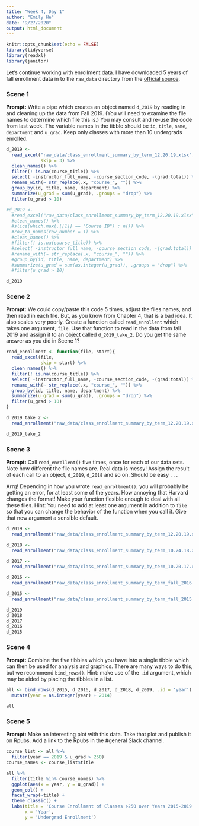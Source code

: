 ```yaml
---
title: "Week 4, Day 1"
author: "Emily He"
date: "9/27/2020"
output: html_document
---
```


```r
knitr::opts_chunk$set(echo = FALSE)
library(tidyverse)
library(readxl)
library(janitor)
```

Let's continue working with enrollment data. I have downloaded 5 years of fall enrollment data in to the `raw_data` directory from the [official source](https://registrar.fas.harvard.edu/faculty-staff/courses/enrollment/archived-course-enrollment-reports).

### Scene 1

**Prompt:** Write a pipe which creates an object named `d_2019` by reading in and cleaning up the data from Fall 2019. (You will need to examine the file names to determine which file this is.) You may consult and re-use the code from last week. The variable names in the tibble should be `id`,  `title`, `name`, `department` and `u_grad`. Keep only classes with more than 10 undergrads enrolled.

```r
d_2019 <- 
  read_excel("raw_data/class_enrollment_summary_by_term_12.20.19.xlsx", 
             skip = 3) %>% 
  clean_names() %>% 
  filter(! is.na(course_title)) %>% 
  select( -instructor_full_name, -course_section_code, -(grad:total)) %>%
  rename_with(~ str_replace(.x, "course_", "")) %>% 
  group_by(id, title, name, department) %>% 
  summarize(u_grad = sum(u_grad), .groups = "drop") %>% 
  filter(u_grad > 10)

#d_2019 <- 
  #read_excel("raw_data/class_enrollment_summary_by_term_12.20.19.xlsx") %>%
  #clean_names() %>%
  #slice(which.max(.[[1]] == "Course ID") : n()) %>%
  #row_to_names(row_number = 1) %>%
  #clean_names() %>%
  #filter(! is.na(course_title)) %>%
  #select( -instructor_full_name, -course_section_code, -(grad:total)) %>%
  #rename_with(~ str_replace(.x, "course_", "")) %>%
  #group_by(id, title, name, department) %>%
  #summarize(u_grad = sum(as.integer(u_grad)), .groups = "drop") %>%
  #filter(u_grad > 10)

d_2019
```


### Scene 2

**Prompt:** We could copy/paste this code 5 times, adjust the files names, and then read in each file. But, as you know from Chapter 4, that is a bad idea. It also scales very poorly. Create a function called `read_enrollent` which takes one argument, `file`. Use that function to read in the data from fall 2019 and assign it to an object called `d_2019_take_2`. Do you get the same answer as you did in Scene 1?

```r
read_enrollment <- function(file, start){
  read_excel(file, 
             skip = start) %>% 
  clean_names() %>% 
  filter(! is.na(course_title)) %>% 
  select( -instructor_full_name, -course_section_code, -(grad:total)) %>%
  rename_with(~ str_replace(.x, "course_", "")) %>% 
  group_by(id, title, name, department) %>% 
  summarize(u_grad = sum(u_grad), .groups = "drop") %>% 
  filter(u_grad > 10)
}

d_2019_take_2 <- 
  read_enrollment("raw_data/class_enrollment_summary_by_term_12.20.19.xlsx", 3)

d_2019_take_2
```


### Scene 3

**Prompt:** Call `read_enrollent()` five times, once for each of our data sets. Note how different the file names are. Real data is messy! Assign the result of each call to an object, `d_2019`, `d_2018` and so on. Should be easy . . .

Arrg! Depending in how you wrote `read_enrollment()`, you will probably be getting an error, for at least some of the years.  How annoying that Harvard changes the format! Make your function flexible enough to deal with all these files. Hint: You need to add at least one argument in addition to `file` so that you can change the behavior of the function when you call it. Give that new argument a sensible default.

```r
d_2019 <- 
  read_enrollment("raw_data/class_enrollment_summary_by_term_12.20.19.xlsx", 3)

d_2018 <- 
  read_enrollment("raw_data/class_enrollment_summary_by_term_10.24.18.xlsx", 2)

d_2017 <- 
  read_enrollment("raw_data/class_enrollment_summary_by_term_10.20.17.xlsx", 3)

d_2016 <- 
  read_enrollment("raw_data/class_enrollment_summary_by_term_fall_2016.xlsx", 0)

d_2015 <- 
  read_enrollment("raw_data/class_enrollment_summary_by_term_fall_2015.xlsx", 3)

d_2019
d_2018
d_2017
d_2016
d_2015
```

### Scene 4

**Prompt:** Combine the five tibbles which you have into a single tibble which can then be used for analysis and graphics. There are many ways to do this, but we recommend `bind_rows()`. Hint: make use of the `.id` argument, which may be aided by placing the tibbles in a list.

```r
all <- bind_rows(d_2015, d_2016, d_2017, d_2018, d_2019, .id = 'year') %>%
  mutate(year = as.integer(year) + 2014)

all

```


### Scene 5

**Prompt:** Make an interesting plot with this data. Take that plot and publish it on Rpubs. Add a link to the Rpubs in the #general Slack channel.

```r
course_list <- all %>%
  filter(year == 2019 & u_grad > 250)
course_names <- course_list$title

all %>% 
  filter(title %in% course_names) %>%
  ggplot(aes(x = year, y = u_grad)) +
  geom_col() + 
  facet_wrap(~title) + 
  theme_classic() + 
  labs(title = 'Course Enrollment of Classes >250 over Years 2015-2019',
       x = 'Year',
       y = 'Undergrad Enrollment')

```


